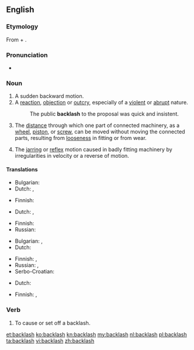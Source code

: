 {{wikipedia|dab=backlash (disambiguation)|backlash}}
==English==

===Etymology===
From {{term|back}} + {{term|lash}}.

===Pronunciation===
<!--This needs attention from someone who knows what they're doing :\Back"lash`\-->
* {{audio|en-us-backlash.ogg|Audio (US)}}

===Noun===
{{en-noun|es}}

# A sudden backward motion.
# A [[reaction]], [[objection]] or [[outcry]], especially of a [[violent]] or [[abrupt]] nature.
#: The public '''backlash''' to the proposal was quick and insistent.
# {{mechanics}} The [[distance]] through which one part of connected machinery, as a [[wheel]], [[piston]], or [[screw]], can be moved without moving the connected parts, resulting from [[loose]]ness in fitting or from wear.
# The [[jarring]] or [[reflex]] motion caused in badly fitting machinery by irregularities in velocity or a reverse of motion.

====Translations====
{{trans-top|sudden backward motion}}
* Bulgarian: {{t|bg|ритане}}
* Dutch: {{t|nl|tegenstroom}}, {{t+|nl|verzet}}
{{trans-mid}}
* Finnish: {{t-|fi|takapotku}}
{{trans-bottom}}

{{trans-top|violent or abrubt reaction}}
* Dutch: {{t|nl|tegenstroom}}, {{t+|nl|verzet}}
{{trans-mid}}
* Finnish: {{t-|fi|vastaisku}}
* Russian: {{t|ru|реакция|f}}
{{trans-bottom}}

{{trans-top|mechanical: distance of free movement between connected parts}}
* Bulgarian: {{t|bg|луфт}},  {{t+|bg|хлабина}}
* Dutch: {{t|nl|speling}}
{{trans-mid}}
* Finnish: {{t|fi|välys}}, {{t|fi|klappi}}
* Russian: {{t|ru|мёртвый ход|m}}, {{t|ru|люфт|m}}
* Serbo-Croatian: {{t|sh|zazor|xs=Serbo-Croatian}}
{{trans-bottom}}

{{trans-top|jarring motion in badly fitting machinery}}
* Dutch: {{t|nl|speling}}
{{trans-mid}}
* Finnish: {{t|fi|välys}}, {{t|fi|klappi}}
{{trans-bottom}}

===Verb===
{{en-verb|backlashes|backlashing|backlashed}}

# {{rfquote-sense}} To cause or set off a backlash.

[[et:backlash]]
[[ko:backlash]]
[[kn:backlash]]
[[my:backlash]]
[[nl:backlash]]
[[pl:backlash]]
[[ta:backlash]]
[[vi:backlash]]
[[zh:backlash]]